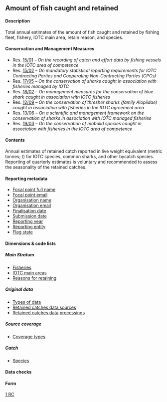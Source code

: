 ## Amount of fish caught and retained {#RCdataset}

#### Description

Total annual estimates of the amount of fish caught and retained by fishing fleet, fishery, IOTC main area, retain reason, and species.
<!--quarterly "if possible", not necessarily means voluntary (?) to discuss -->

#### Conservation and Management Measures

- Res. [15/01](https://www.iotc.org/cmm/resolution-1501-recording-catch-and-effort-data-fishing-vessels-iotc-area-competence) -- _On the recording of catch and effort data by fishing vessels in the IOTC area of competence_
- Res. [15/02](https://www.iotc.org/cmm/resolution-1502-mandatory-statistical-reporting-requirements-iotc-contracting-parties-and) -- _On mandatory statistical reporting requirements for IOTC Contracting Parties and Cooperating Non-Contracting Parties (CPCs)_
- Res. [17/05](https://www.iotc.org/cmm/resolution-1705-conservation-sharks-caught-association-fisheries-managed-iotc) -- _On the conservation of sharks caught in association with fisheries managed by IOTC_
- Res. [18/02](https://iotc.org/cmm/resolution-1802-management-measures-conservation-blue-shark-caught-association-iotc-fisheries) -- _On management measures for the conservation of blue shark caught in association with IOTC fisheries_
- Res. [12/09](https://iotc.org/cmm/resolution-1209-conservation-thresher-sharks-family-alopiidae-caught-association-fisheries-iotc) -- _On the conservation of thresher sharks (family Alopiidae) caught in association with fisheries in the IOTC agreement area_
- Res. [13/06](https://iotc.org/cmm/resolution-1306-scientific-and-management-framework-conservation-sharks-species-caught) -- _On a scientific and management framework on the conservation of sharks in association with IOTC managed fisheries_
- Res. [19/03](https://iotc.org/cmm/resolution-1903-conservation-mobulid-rays-caught-association-fisheries-iotc-area-competence) -- _On the conservation of mobulid species caught in association with fisheries in the IOTC area of competence_

#### Contents

Annual estimates of retained catch reported in live weight equivalent (metric tonnes; t) for IOTC species, common sharks, and other bycatch species. Reporting of quarterly estimates is voluntary and recommended to assess the seasonality of the retained catches.

#### Reporting metadata

- [Focal point full name](#fcname)
- [Focal point email](#fcemail)
- [Organisation name](#orgname)
- [Organisation email](#orgemail)
- [Finalisation date](#findate)
- [Submission date](#subdate)
- [Reporting year](#repyear)
- [Reporting entity](#repentity)
- [Flag state](#repflagstate)

#### Dimensions & code lists 

##### Main Stratum

- [Fisheries](../domain/fisheries/#fisheries)
- [IOTC main areas](../domain/admin/#IOTCareasMain)
- [Reasons for retaining](../domain/biological/#retainReasons)

##### Original data

- [Types of data](../domain/data/#types)
- [Retained catches data sources](../domain/data/#sourcesRC)
- [Retained catches data processings](../domain/data/#processingsRC)

##### Source coverage

- [Coverage types](../domain/data/#coverageTypes)

##### Catch

- [Species](../domain/legacy/#species)  

#### Data checks

<!-- All the metadata, main stratum, original data and source coverage dimension fields are mandatory -->


#### Form

[1 RC](../forms/#Form_1RC)

\pagebreak
